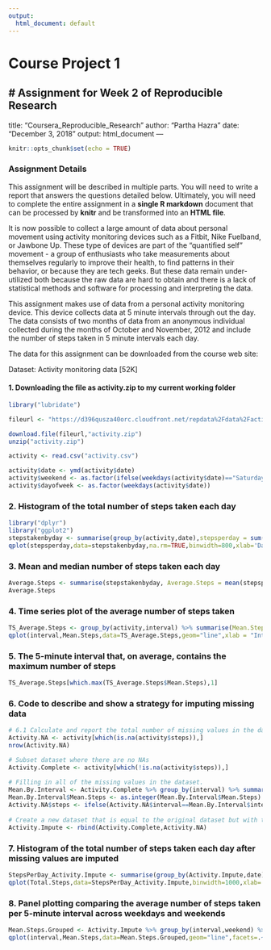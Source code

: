 ---
output:
  html_document: default
---
# Course Project 1 
# Assignment for Week 2 of Reproducible Research
---
title: "Coursera_Reproducible_Research"
author: "Partha Hazra"
date: "December 3, 2018"
output: html_document
---

```{r setup, include=FALSE}
knitr::opts_chunk$set(echo = TRUE)
```

### Assignment Details

This assignment will be described in multiple parts. You will need to write a report that answers the questions detailed below. Ultimately, you will need to complete the entire assignment in a **single R markdown** document that can be processed by **knitr** and be transformed into an **HTML file**.

It is now possible to collect a large amount of data about personal movement using activity monitoring devices such as a Fitbit, Nike Fuelband, or Jawbone Up. These type of devices are part of the "quantified self" movement - a group of enthusiasts who take measurements about themselves regularly to improve their health, to find patterns in their behavior, or because they are tech geeks. But these data remain under-utilized both because the raw data are hard to obtain and there is a lack of statistical methods and software for processing and interpreting the data.

This assignment makes use of data from a personal activity monitoring device. This device collects data at 5 minute intervals through out the day. The data consists of two months of data from an anonymous individual collected during the months of October and November, 2012 and include the number of steps taken in 5 minute intervals each day.

The data for this assignment can be downloaded from the course web site:

Dataset: Activity monitoring data [52K]

#### 1. Downloading the file as activity.zip to my current working folder

```{r echo=TRUE,results='hide'}
library("lubridate")

fileurl <- "https://d396qusza40orc.cloudfront.net/repdata%2Fdata%2Factivity.zip"

download.file(fileurl,"activity.zip")
unzip("activity.zip")

activity <- read.csv("activity.csv")

activity$date <- ymd(activity$date)
activity$weekend <- as.factor(ifelse(weekdays(activity$date)=="Saturday" | weekdays(activity$date)=="Sunday","weekend","weekday"))
activity$dayofweek <- as.factor(weekdays(activity$date))
```

### 2. Histogram of the total number of steps taken each day

```{r}
library("dplyr")
library("ggplot2")
stepstakenbyday <- summarise(group_by(activity,date),stepsperday = sum(steps,na.rm = TRUE))
qplot(stepsperday,data=stepstakenbyday,na.rm=TRUE,binwidth=800,xlab='Daily Total steps', ylab='Frequency',main = 'Histogram of total number of steps taken each day')
```

### 3. Mean and median number of steps taken each day

```{r}
Average.Steps <- summarise(stepstakenbyday, Average.Steps = mean(stepsperday,na.rm = TRUE),Median.Steps=median(stepsperday,na.rm = TRUE))
Average.Steps
```
 
### 4. Time series plot of the average number of steps taken

```{r}
TS_Average.Steps <- group_by(activity,interval) %>% summarise(Mean.Steps = mean(steps,na.rm = TRUE))
qplot(interval,Mean.Steps,data=TS_Average.Steps,geom="line",xlab = "Intervals",ylab = "Mean steps taken (grouped by Interval)")
```

### 5. The 5-minute interval that, on average, contains the maximum number of steps

```{r}
TS_Average.Steps[which.max(TS_Average.Steps$Mean.Steps),1]
```

### 6. Code to describe and show a strategy for imputing missing data

```{r}

# 6.1 Calculate and report the total number of missing values in the dataset
Activity.NA <- activity[which(is.na(activity$steps)),]
nrow(Activity.NA)

# Subset dataset where there are no NAs
Activity.Complete <- activity[which(!is.na(activity$steps)),]
  
# Filling in all of the missing values in the dataset. 
Mean.By.Interval <- Activity.Complete %>% group_by(interval) %>% summarise(Mean.Steps=mean(steps))
Mean.By.Interval$Mean.Steps <- as.integer(Mean.By.Interval$Mean.Steps)
Activity.NA$steps <- ifelse(Activity.NA$interval==Mean.By.Interval$interval,Mean.By.Interval$Mean.Steps)
    
# Create a new dataset that is equal to the original dataset but with the missing data filled in.
Activity.Impute <- rbind(Activity.Complete,Activity.NA)
```

### 7. Histogram of the total number of steps taken each day after missing values are imputed

```{r}
StepsPerDay_Activity.Impute <- summarise(group_by(Activity.Impute,date), Total.Steps = sum(steps))
qplot(Total.Steps,data=StepsPerDay_Activity.Impute,binwidth=1000,xlab='Total steps per day', ylab='Frequency of Steps',main = 'Histogram of total steps taken each day (after imputation of missing data)')
```

### 8. Panel plotting comparing the average number of steps taken per 5-minute interval across weekdays and weekends

```{r}
Mean.Steps.Grouped <- Activity.Impute %>% group_by(interval,weekend) %>%  summarise(Mean.Steps = mean(steps))
qplot(interval,Mean.Steps,data=Mean.Steps.Grouped,geom="line",facets=.~weekend,xlab="5 Minute Interval",ylab="Average Number of Steps",main="Average steps pattern between Weekday ~ Weekend")
```
